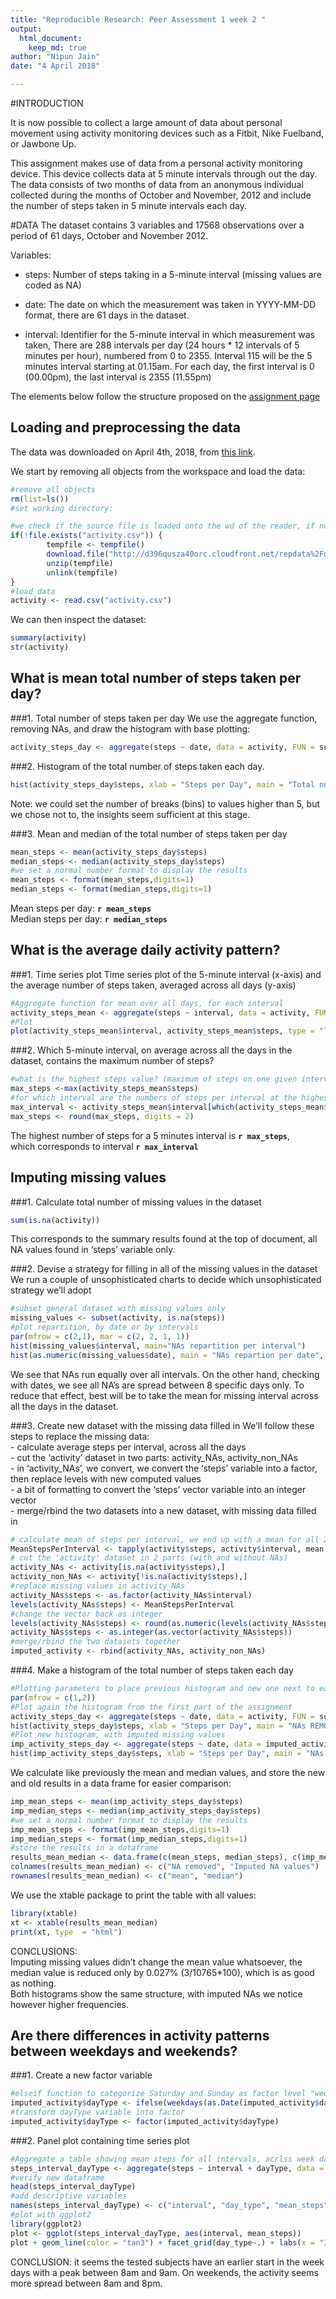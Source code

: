 ---
title: "Reproducible Research: Peer Assessment 1 week 2 "
output: 
  html_document:
    keep_md: true
author: "Nipun Jain"
date: "4 April 2018"

---

#INTRODUCTION

It is now possible to collect a large amount of data about personal movement using activity monitoring devices such as a Fitbit, Nike Fuelband, or Jawbone Up.  

This assignment makes use of data from a personal activity monitoring device. This device collects data at 5 minute intervals through out the day. The data consists of two months of data from an anonymous individual collected during the months of October and November, 2012 and include the number of steps taken in 5 minute intervals each day.  

#DATA
The dataset contains 3 variables and 17568 observations over a period of 61 days, October and November 2012.  

Variables:  

- steps: Number of steps taking in a 5-minute interval (missing values are coded as NA)

- date: The date on which the measurement was taken in YYYY-MM-DD format, there are 61 days in the dataset. 

- interval: Identifier for the 5-minute interval in which measurement was taken, 
There are 288 intervals per day (24 hours * 12 intervals of 5 minutes per hour), numbered from 0 to 2355.
Interval 115 will be the 5 minutes interval starting at 01.15am.
For each day, the first interval is 0 (00.00pm), the last interval is 2355 (11.55pm)

The elements below follow the structure proposed on the [assignment page](https://www.coursera.org/learn/reproducible-research/peer/gYyPt/course-project-1)


## Loading and preprocessing the data
The data was downloaded on April 4th, 2018, from [this link](https://d396qusza40orc.cloudfront.net/repdata%2Fdata%2Factivity.zip).

We start by removing all objects from the workspace and load the data:
```{r}
#remove all objects
rm(list=ls())
#set working directory: 

#we check if the source file is loaded onto the wd of the reader, if not, we download it and unzip the file:
if(!file.exists("activity.csv")) {
        tempfile <- tempfile()
        download.file("http://d396qusza40orc.cloudfront.net/repdata%2Fdata%2Factivity.zip",destfile = tempfile)
        unzip(tempfile)
        unlink(tempfile)
}
#load data
activity <- read.csv("activity.csv")
```

We can then inspect the dataset: 
```{r}
summary(activity)
str(activity)
```

## What is mean total number of steps taken per day?
###1. Total number of steps taken per day
We use the aggregate function, removing NAs, and draw the histogram with base plotting: 
```{r Steps per Day}
activity_steps_day <- aggregate(steps ~ date, data = activity, FUN = sum, na.rm = TRUE)
```

###2. Histogram of the total number of steps taken each day.
```{r}
hist(activity_steps_day$steps, xlab = "Steps per Day", main = "Total number of steps taken per day", col = "wheat")
```
  
Note: we could set the number of breaks (bins) to values higher than 5, but we chose not to, the insights seem sufficient at this stage. 

###3. Mean and median of the total number of steps taken per day
```{r results='hide'}
mean_steps <- mean(activity_steps_day$steps)
median_steps <- median(activity_steps_day$steps)
#we set a normal number format to display the results
mean_steps <- format(mean_steps,digits=1)
median_steps <- format(median_steps,digits=1)
```
Mean steps per day: **`r mean_steps`**  
Median steps per day: **`r median_steps`**   

## What is the average daily activity pattern?
###1. Time series plot 
Time series plot of the 5-minute interval (x-axis) and the average number of steps taken, averaged across all days (y-axis)
```{r}
#Aggregate function for mean over all days, for each interval
activity_steps_mean <- aggregate(steps ~ interval, data = activity, FUN = mean, na.rm = TRUE)
#Plot
plot(activity_steps_mean$interval, activity_steps_mean$steps, type = "l", col = "tan3", xlab = "Intervals", ylab = "Total steps per interval", main = "Number of steps per interval (averaged) (NA removed)")
```

###2. Which 5-minute interval, on average across all the days in the dataset, contains the maximum number of steps?
```{r}
#what is the highest steps value? (maximum of steps on one given interval)
max_steps <-max(activity_steps_mean$steps)
#for which interval are the numbers of steps per interval at the highest?
max_interval <- activity_steps_mean$interval[which(activity_steps_mean$steps == max_steps)]
max_steps <- round(max_steps, digits = 2)
```
The highest number of steps for a 5 minutes interval is **`r max_steps`**,  
which corresponds to interval **`r max_interval`**  

## Imputing missing values
###1. Calculate total number of missing values in the dataset
```{r}
sum(is.na(activity))
```
This corresponds to the summary results found at the top of document, all NA values found in 'steps' variable only.

###2. Devise a strategy for filling in all of the missing values in the dataset
We run a couple of unsophisticated charts to decide which unsophisticated strategy we'll adopt  
```{r}
#subset general dataset with missing values only
missing_values <- subset(activity, is.na(steps))
#plot repartition, by date or by intervals
par(mfrow = c(2,1), mar = c(2, 2, 1, 1))
hist(missing_values$interval, main="NAs repartition per interval")
hist(as.numeric(missing_values$date), main = "NAs repartion per date", breaks = 61)
```

We see that NAs run equally over all intervals. On the other hand, checking with dates, we see all NA's are spread between 8 specific days only. To reduce that effect, best will be to take the mean for missing interval across all the days in the dataset. 

###3. Create new dataset with the missing data filled in
We'll follow these steps to replace the missing data:  
- calculate average steps per interval, across all the days  
- cut the 'activity' dataset in two parts: activity_NAs, activity_non_NAs  
- in 'activity_NAs', we convert, we convert the 'steps' variable into a factor, then replace levels with new computed values  
- a bit of formatting to convert the 'steps' vector variable into an integer vector  
- merge/rbind the two datasets into a new dataset, with missing data filled in  

```{r}
# calculate mean of steps per interval, we end up with a mean for all 288 intervals
MeanStepsPerInterval <- tapply(activity$steps, activity$interval, mean, na.rm = TRUE)
# cut the 'activity' dataset in 2 parts (with and without NAs)
activity_NAs <- activity[is.na(activity$steps),]
activity_non_NAs <- activity[!is.na(activity$steps),]
#replace missing values in activity_NAs
activity_NAs$steps <- as.factor(activity_NAs$interval)
levels(activity_NAs$steps) <- MeanStepsPerInterval
#change the vector back as integer 
levels(activity_NAs$steps) <- round(as.numeric(levels(activity_NAs$steps)))
activity_NAs$steps <- as.integer(as.vector(activity_NAs$steps))
#merge/rbind the two datasets together
imputed_activity <- rbind(activity_NAs, activity_non_NAs)
```

###4. Make a histogram of the total number of steps taken each day 

```{r}
#Plotting parameters to place previous histogram and new one next to each other
par(mfrow = c(1,2))
#Plot again the histogram from the first part of the assignment
activity_steps_day <- aggregate(steps ~ date, data = activity, FUN = sum, na.rm = TRUE)
hist(activity_steps_day$steps, xlab = "Steps per Day", main = "NAs REMOVED - Total steps/day", col = "wheat")
#Plot new histogram, with imputed missing values
imp_activity_steps_day <- aggregate(steps ~ date, data = imputed_activity, FUN = sum, na.rm = TRUE)
hist(imp_activity_steps_day$steps, xlab = "Steps per Day", main = "NAs IMPUTED - Total steps/day", col = "wheat")
```
  
We calculate like previously the mean and median values, and store the new and old results in a data frame for easier comparison: 

```{r results='hide'}
imp_mean_steps <- mean(imp_activity_steps_day$steps)
imp_median_steps <- median(imp_activity_steps_day$steps)
#we set a normal number format to display the results
imp_mean_steps <- format(imp_mean_steps,digits=1)
imp_median_steps <- format(imp_median_steps,digits=1)
#store the results in a dataframe
results_mean_median <- data.frame(c(mean_steps, median_steps), c(imp_mean_steps, imp_median_steps))
colnames(results_mean_median) <- c("NA removed", "Imputed NA values")
rownames(results_mean_median) <- c("mean", "median")
```

We use the xtable package to print the table with all values: 
```{r showtable, results="asis"}
library(xtable)
xt <- xtable(results_mean_median)
print(xt, type  = "html")
```

CONCLUSIONS:  
Imputing missing values didn't change the mean value whatsoever, the median value is reduced only by 0.027% (3/10765*100), which is as good as nothing.  
Both histograms show the same structure, with imputed NAs we notice however higher frequencies.  

## Are there differences in activity patterns between weekdays and weekends?
###1. Create a new factor variable
```{r}
#elseif function to categorize Saturday and Sunday as factor level "weekend", all the rest as "weekday"
imputed_activity$dayType <- ifelse(weekdays(as.Date(imputed_activity$date)) == "Samstag" | weekdays(as.Date(imputed_activity$date)) == "Sonntag", "weekend", "weekday")
#transform dayType variable into factor
imputed_activity$dayType <- factor(imputed_activity$dayType)
```

###2. Panel plot containing time series plot

```{r}
#Aggregate a table showing mean steps for all intervals, acrlss week days and weekend days
steps_interval_dayType <- aggregate(steps ~ interval + dayType, data = imputed_activity, FUN = mean)
#verify new dataframe 
head(steps_interval_dayType)
#add descriptive variables
names(steps_interval_dayType) <- c("interval", "day_type", "mean_steps")
#plot with ggplot2
library(ggplot2)
plot <- ggplot(steps_interval_dayType, aes(interval, mean_steps))
plot + geom_line(color = "tan3") + facet_grid(day_type~.) + labs(x = "Intervals", y = "Average Steps", title = "Activity Patterns")
```
  
CONCLUSION: it seems the tested subjects have an earlier start in the week days with a peak between 8am and 9am. On weekends, the activity seems more spread between 8am and 8pm. 